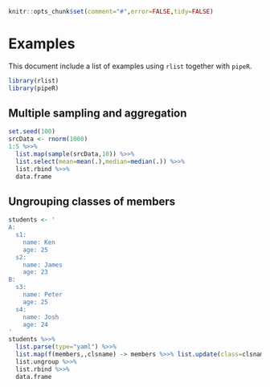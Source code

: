 <!--
%\VignetteEngine{knitr}
%\VignetteIndexEntry{Examples}
-->

```r
knitr::opts_chunk$set(comment="#",error=FALSE,tidy=FALSE)
```

# Examples

This document include a list of examples using `rlist` together with `pipeR`.

```r
library(rlist)
library(pipeR)
```

## Multiple sampling and aggregation

```r
set.seed(100)
srcData <- rnorm(1000)
1:5 %>>% 
  list.map(sample(srcData,10)) %>>% 
  list.select(mean=mean(.),median=median(.)) %>>% 
  list.rbind %>>% 
  data.frame
```

## Ungrouping classes of members

```r
students <- '
A:
  s1:
    name: Ken
    age: 25
  s2:
    name: James
    age: 23
B:
  s3:
    name: Peter
    age: 25
  s4:
    name: Josh
    age: 24
'
students %>>%
  list.parse(type="yaml") %>>%
  list.map(f(members,,clsname) -> members %>>% list.update(class=clsname)) %>>%
  list.ungroup %>>%
  list.rbind %>>%
  data.frame
```

